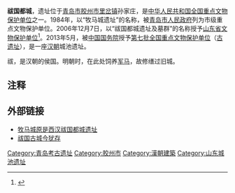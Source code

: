 {{文物保护单位
| 级别 = 全国
| Cat = 青岛全国重点文物保护单位
| 图片 = 
| 名称 = 祓国都城遗址
| 编号 = 7-0255-1-255
| 分类 = 古遗址
| 时代 = 汉
| 所在 = [[青岛市|青岛市]][[胶州市|胶州市]]
| 登录 = 2013年3月
}}
'''祓国都城'''，遗址位于[[青岛市|青岛市]][[胶州市|胶州市]][[里岔镇|里岔镇]]孙家庄，是[[中华人民共和国|中华人民共和国]][[全国重点文物保护单位|全国重点文物保护单位]]之一。1984年，以“牧马城遗址”的名称，被[[青岛市人民政府|青岛市人民政府]]列为市级重点文物保护单位。2006年12月7日，以“祓国都城遗址及墓群”的名称授予[[山东省文物保护单位|山东省文物保护单位]]<ref>{{Cite web|title=山东省人民政府关于公布第三批省级文物保护单位名单的通知（鲁政发[2006]136号）|url=http://www.fsou.com/html/text/lar/168947/16894736.html|accessdate=2013-06-30|author=山东省人民政府（2006年12月4日）|publisher=法搜网|archiveurl=https://web.archive.org/web/20130928120327/http://www.fsou.com/html/text/lar/168947/16894736.html|archivedate=2013年9月28日|dead-url=yes}}</ref>。2013年5月，被[[中华人民共和国国务院|中国国务院]]授予[[第七批全国重点文物保护单位|第七批全国重点文物保护单位]]（[[第七批全国重点文物保护单位中的古遗址|古遗址]]），是一座[[汉朝|汉朝]]城池遗址。

祓，是汉朝的侯国。明朝时，在此处饲养[[军马|军马]]，故修缮过旧城。

== 注释 ==

<references/>

== 外部链接 ==
*[https://web.archive.org/web/20120206182836/http://wenshi.dzwww.com/diyuwenhua/jiaodong/201201/t20120105_6852838.html 牧马城原是西汉祓国都城遗址]
*[http://qdsq.qingdao.gov.cn/n15752132/n20546576/n20713239/n20713319/20713337.html 祓国古城今犹存]{{dead link|date=2018年4月 |bot=InternetArchiveBot |fix-attempted=yes }}

{{青岛全国重点文物保护单位}}
{{青岛小作品}}
{{全国重点文物保护单位小作品}}
[[Category:青岛考古遗址|Category:青岛考古遗址]]
[[Category:胶州市|Category:胶州市]]
[[Category:漢朝建築|Category:漢朝建築]]
[[Category:山东城池遗址|Category:山东城池遗址]]